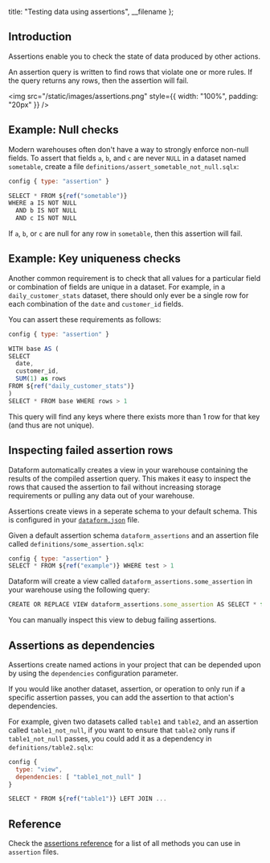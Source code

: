 
  title: "Testing data using assertions",
  __filename
};


## Introduction

Assertions enable you to check the state of data produced by other actions.

An assertion query is written to find rows that violate one or more rules. If the query returns any rows, then the assertion will fail.

<img src="/static/images/assertions.png" style={{ width: "100%", padding: "20px" }} />

## Example: Null checks

Modern warehouses often don't have a way to strongly enforce non-null fields.
To assert that fields `a`, `b`, and `c` are never `NULL` in a dataset named `sometable`, create a file `definitions/assert_sometable_not_null.sqlx`:

```js
config { type: "assertion" }

SELECT * FROM ${ref("sometable")}
WHERE a IS NOT NULL
  AND b IS NOT NULL
  AND c IS NOT NULL
```

If `a`, `b`, or `c` are null for any row in `sometable`, then this assertion will fail.

## Example: Key uniqueness checks

Another common requirement is to check that all values for a particular field or combination of fields are unique in a dataset.
For example, in a `daily_customer_stats` dataset, there should only ever be a single row for each combination of the `date` and `customer_id` fields.

You can assert these requirements as follows:

```js
config { type: "assertion" }

WITH base AS (
SELECT
  date,
  customer_id,
  SUM(1) as rows
FROM ${ref("daily_customer_stats")}
)
SELECT * FROM base WHERE rows > 1
```

This query will find any keys where there exists more than 1 row for that key (and thus are not unique).

## Inspecting failed assertion rows

Dataform automatically creates a view in your warehouse containing the results of the compiled assertion query.
This makes it easy to inspect the rows that caused the assertion to fail without increasing storage requirements or pulling any data out of your warehouse.

Assertions create views in a seperate schema to your default schema. This is configured in your [`dataform.json`](/guides/configuration) file.

Given a default assertion schema `dataform_assertions` and an assertion file called `definitions/some_assertion.sqlx`:

```js
config { type: "assertion" }
SELECT * FROM ${ref("example")} WHERE test > 1
```

Dataform will create a view called `dataform_assertions.some_assertion` in your warehouse using the following query:

```js
CREATE OR REPLACE VIEW dataform_assertions.some_assertion AS SELECT * from dataform.example WHERE test > 1
```

You can manually inspect this view to debug failing assertions.

## Assertions as dependencies

Assertions create named actions in your project that can be depended upon by using the `dependencies` configuration parameter.

If you would like another dataset, assertion, or operation to only run if a specific assertion passes, you can add the assertion to that action's dependencies.

For example, given two datasets called `table1` and `table2`, and an assertion called `table1_not_null`, if you want to ensure that `table2` only
runs if `table1_not_null` passes, you could add it as a dependency in `definitions/table2.sqlx`:

```js
config {
  type: "view",
  dependencies: [ "table1_not_null" ]
}

SELECT * FROM ${ref("table1")} LEFT JOIN ...
```

## Reference

Check the [assertions reference](/reference/assertions) for a list of all methods you can use in `assertion` files.
